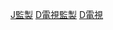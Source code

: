 {{Commonscat|Television producers from the United States}}

[[Category:美國電視人物|J監製]]
[[Category:各职业美国人|D電視監製]]
[[Category:美國監製|D電視]]